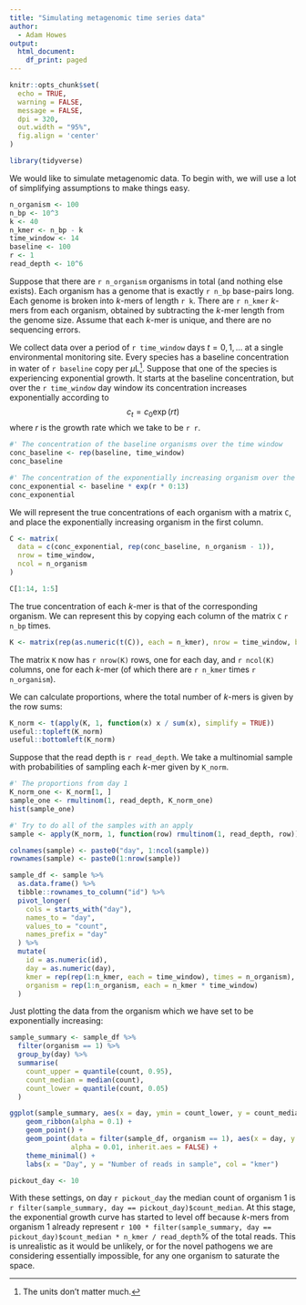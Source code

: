 ```yaml
---
title: "Simulating metagenomic time series data"
author:
  - Adam Howes
output:
  html_document:
    df_print: paged
---
```


```r
knitr::opts_chunk$set(
  echo = TRUE,
  warning = FALSE,
  message = FALSE,
  dpi = 320,
  out.width = "95%",
  fig.align = 'center'
)

library(tidyverse)
```

We would like to simulate metagenomic data.
To begin with, we will use a lot of simplifying assumptions to make things easy.

```r
n_organism <- 100
n_bp <- 10^3
k <- 40
n_kmer <- n_bp - k
time_window <- 14
baseline <- 100
r <- 1
read_depth <- 10^6
```

Suppose that there are `r n_organism` organisms in total (and nothing else exists).
Each organism has a genome that is exactly `r n_bp` base-pairs long.
Each genome is broken into $k$-mers of length `r k`.
There are `r n_kmer` $k$-mers from each organism, obtained by subtracting the $k$-mer length from the genome size.
Assume that each $k$-mer is unique, and there are no sequencing errors.

We collect data over a period of `r time_window` days $t = 0, 1, \dots$ at a single environmental monitoring site.
Every species has a baseline concentration in water of `r baseline` copy per $\mu$L^[The units don't matter much.].
Suppose that one of the species is experiencing exponential growth.
It starts at the baseline concentration, but over the `r time_window` day window its concentration increases exponentially according to
$$
c_t = c_0 \exp(rt)
$$
where $r$ is the growth rate which we take to be `r r`.

```r
#' The concentration of the baseline organisms over the time window
conc_baseline <- rep(baseline, time_window)
conc_baseline

#' The concentration of the exponentially increasing organism over the time window
conc_exponential <- baseline * exp(r * 0:13)
conc_exponential
```

We will represent the true concentrations of each organism with a matrix `C`, and place the exponentially increasing organism in the first column.

```r
C <- matrix(
  data = c(conc_exponential, rep(conc_baseline, n_organism - 1)),
  nrow = time_window,
  ncol = n_organism
)

C[1:14, 1:5]
```

The true concentration of each $k$-mer is that of the corresponding organism.
We can represent this by copying each column of the matrix `C` `r n_bp` times.

```r
K <- matrix(rep(as.numeric(t(C)), each = n_kmer), nrow = time_window, byrow = TRUE)
```
The matrix `K` now has `r nrow(K)` rows, one for each day, and `r ncol(K)` columns, one for each $k$-mer (of which there are `r n_kmer` times `r n_organism`).

We can calculate proportions, where the total number of $k$-mers is given by the row sums:

```r
K_norm <- t(apply(K, 1, function(x) x / sum(x), simplify = TRUE))
useful::topleft(K_norm)
useful::bottomleft(K_norm)
```

Suppose that the read depth is `r read_depth`.
We take a multinomial sample with probabilities of sampling each $k$-mer given by `K_norm`.

```r
#' The proportions from day 1
K_norm_one <- K_norm[1, ]
sample_one <- rmultinom(1, read_depth, K_norm_one)
hist(sample_one)

#' Try to do all of the samples with an apply
sample <- apply(K_norm, 1, function(row) rmultinom(1, read_depth, row))

colnames(sample) <- paste0("day", 1:ncol(sample))
rownames(sample) <- paste0(1:nrow(sample))

sample_df <- sample %>%
  as.data.frame() %>%
  tibble::rownames_to_column("id") %>%
  pivot_longer(
    cols = starts_with("day"),
    names_to = "day",
    values_to = "count",
    names_prefix = "day"
  ) %>%
  mutate(
    id = as.numeric(id),
    day = as.numeric(day),
    kmer = rep(rep(1:n_kmer, each = time_window), times = n_organism),
    organism = rep(1:n_organism, each = n_kmer * time_window)
  )
```

Just plotting the data from the organism which we have set to be exponentially increasing:

```r
sample_summary <- sample_df %>%
  filter(organism == 1) %>%
  group_by(day) %>%
  summarise(
    count_upper = quantile(count, 0.95),
    count_median = median(count),
    count_lower = quantile(count, 0.05)
  )

ggplot(sample_summary, aes(x = day, ymin = count_lower, y = count_median, ymax = count_upper)) +
    geom_ribbon(alpha = 0.1) +
    geom_point() +
    geom_point(data = filter(sample_df, organism == 1), aes(x = day, y = count, col = kmer),
               alpha = 0.01, inherit.aes = FALSE) + 
    theme_minimal() +
    labs(x = "Day", y = "Number of reads in sample", col = "kmer")
```

```r
pickout_day <- 10
```

With these settings, on day `r pickout_day` the median count of organism 1 is `r filter(sample_summary, day == pickout_day)$count_median`.
At this stage, the exponential growth curve has started to level off because $k$-mers from organism 1 already represent `r 100 * filter(sample_summary, day == pickout_day)$count_median * n_kmer / read_depth`\% of the total reads.
This is unrealistic as it would be unlikely, or for the novel pathogens we are considering essentially impossible, for any one organism to saturate the space.
